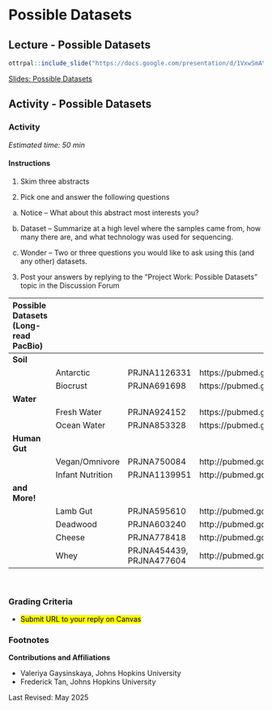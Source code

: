 # Possible Datasets

## Lecture - Possible Datasets

```{r, echo=FALSE, fig.alt=''}
ottrpal::include_slide("https://docs.google.com/presentation/d/1VxwSmAY8BUs3EfVcxPm3I8kNYJWjVqoHJrGOX3X3sog/edit?slide=id.g35f391192_00#slide=id.g35f391192_00")
```

[Slides: Possible Datasets](https://docs.google.com/presentation/d/1VxwSmAY8BUs3EfVcxPm3I8kNYJWjVqoHJrGOX3X3sog/edit?usp=sharing)


## Activity - Possible Datasets

### Activity

*Estimated time: 50 min*

#### Instructions

1. Skim three abstracts

2. Pick one and answer the following questions

a) Notice – What about this abstract most interests you?

b) Dataset – Summarize at a high level where the samples came from, how many there are, and what technology was used for sequencing.

c) Wonder – Two or three questions you would like to ask using this (and any other) datasets.

3. Post your answers by replying to the “Project Work: Possible Datasets” topic in the Discussion Forum

|Possible Datasets (Long-read PacBio)|
|:--|:--|:--|:--|
|**Soil**| | | |
| |Antarctic |PRJNA1126331 | https://pubmed.gov/39300163/| 
| |Biocrust |PRJNA691698 | https://pubmed.gov/34795375/| 
|**Water**| | | |
| |Fresh Water |PRJNA924152 | https://pubmed.gov/36823661/|
| |Ocean Water |PRJNA853328 | https://pubmed.gov/36448813/|
|**Human Gut**| | | |
| |Vegan/Omnivore |PRJNA750084 | http://pubmed.gov/36289209|
| |Infant Nutrition |PRJNA1139951 | http://pubmed.gov/31022095|
|**and More!**| | | |
| |Lamb Gut |PRJNA595610 |http://pubmed.gov/34980911|
| |Deadwood |PRJNA603240 | http://pubmed.gov/39627869|
| |Cheese |PRJNA778418 | http://pubmed.gov/9948695|
| |Whey |PRJNA454439, PRJNA477604 | http://pubmed.gov/6593500 |
<br>

### Grading Criteria

- <mark style="background color: yellow">Submit URL to your reply on Canvas

### Footnotes

**Contributions and Affiliations**

- Valeriya Gaysinskaya, Johns Hopkins University
- Frederick Tan, Johns Hopkins University

Last Revised: May 2025


